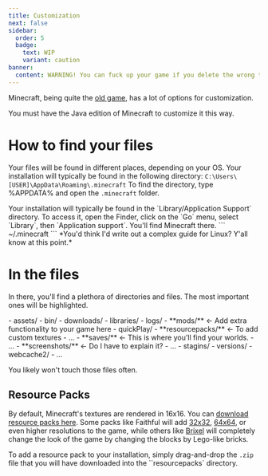 ```yaml
---
title: Customization
next: false
sidebar:
  order: 5
  badge:
    text: WIP
    variant: caution
banner:
  content: WARNING! You can fuck up your game if you delete the wrong thing here. Proceed at your own risk.
---
```


Minecraft, being quite the [old game](https://minecraft.fandom.com/wiki/Java_Edition_pre-Classic), has a lot of options for customization. 

<Aside type="caution" title="Check your version!">
You must have the Java edition of Minecraft to customize it this way. 
</Aside>

# How to find your files
Your files will be found in different places, depending on your OS.
<Tabs>
  <TabItem label="Windows">
    Your installation will typically be found in the following directory:
    ```
    C:\Users\[USER]\AppData\Roaming\.minecraft
    ```
    To find the directory, type %APPDATA% and open the `.minecraft` folder.
  </TabItem>

  <TabItem label="macOS">
    Your installation will typically be found in the `Library/Application Support` directory. 
    To access it, open the Finder, click on the `Go` menu, select `Library`, then `Application support`. You'll find Minecraft there.
  </TabItem>

  <TabItem label="Linux">
    ```
    ~/.minecraft
    ```
    *You'd think I'd write out a complex guide for Linux? Y'all know at this point.*
  </TabItem>
</Tabs>

# In the files
In there, you'll find a plethora of directories and files. 
The most important ones will be highlighted. 

<FileTree>
- assets/
- bin/
- downloads/
- libraries/
- logs/
- **mods/** <- Add extra functionality to your game here
- quickPlay/
- **resourcepacks/** <- To add custom textures
    - ...
- **saves/** <- This is where you'll find your worlds. 
    - ...
- **screenshots/** <- Do I have to explain it? 
    - ...
- stagins/
- versions/
- webcache2/
- ...
</FileTree>

You likely won't touch those files often. 

## Resource Packs
By default, Minecraft's textures are rendered in 16x16.
You can [download resource packs here](https://resourcepack.net/). Some packs like Faithful will add [32x32](https://faithfulpack.net/downloads#Faithful-32x), [64x64](https://faithfulpack.net/downloads#Faithful-64x), or even higher resolutions to the game, while others like [Brixel](https://resourcepack.net/brixel-resource-pack/) will completely change the look of the game by changing the blocks by Lego-like bricks. 

To add a resource pack to your installation, simply drag-and-drop the `.zip` file that you will have downloaded into the ``resourcepacks` directory. 
